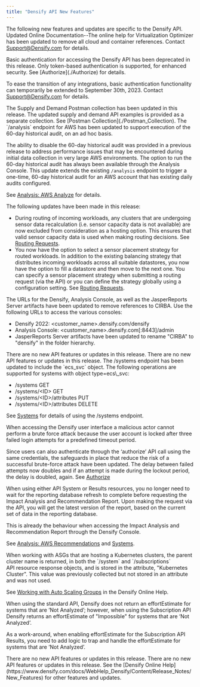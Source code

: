 ```yaml
---
title: "Densify API New Features"
---
```


The following new features and updates are specific to the Densify API.
<AccordionGroup>
<Accordion title="August 14, 2024">
Updated Online Documentation--The online help for Virtualization Optimizer has been updated to remove all cloud and container references. Contact [Support@Densify.com](mailto:Support@Densify.com) for details.
</Accordion>

<Accordion title="Densify 14.8 - August 23, 2023">
<Accordion title="Basic Authentication has Been Deprecated">
Basic authentication for accessing the Densify API has been deprecated in this release. Only token-based authentication is supported, for enhanced security. See [Authorize](./Authorize) for details.

To ease the transition of any integrations, basic authentication functionality can temporarily be extended to September 30th, 2023. Contact [Support@Densify.com](mailto:Support@Densify.com) for details.
</Accordion>

<Accordion title="Postman Collection Updated">
The Supply and Demand Postman collection has been updated in this release. The updated supply and demand API examples is provided as a separate collection. See [Postman Collection](./Postman_Collection).
</Accordion>

</Accordion>

<Accordion title="Densify 14.7 - December 14, 2022">
<Accordion title="New 60-Day Historical Audit">
The `/analysis` endpoint for AWS has been updated to support execution of the 60-day historical audit, on an ad hoc basis.

The ability to disable the 60-day historical audit was provided in a previous release to address performance issues that may be encountered during initial data collection in very large AWS environments. The option to run the 60-day historical audit has always been available through the Analysis Console. This update extends the existing `/analysis` endpoint to trigger a one-time, 60-day historical audit for an AWS account that has existing daily audits configured.

See [Analysis: AWS Analyze](/docs-api/WebHelp_Densify_API_Cloud/Content/API_Guide/Analysis_AWS_Analyze) for details.
</Accordion>

<Accordion title="Routing and Reservation Updates">
The following updates have been made in this release:

* During routing of incoming workloads, any clusters that are undergoing sensor data recalculation (i.e. sensor capacity data is not available) are now excluded from consideration as a hosting option. This ensures that valid sensor capacity data is used when making routing decisions. See [Routing Requests](./Routing_Requests#Sensor_Lockout).
* You now have the option to select a sensor placement strategy for routed workloads. In addition to the existing balancing strategy that distributes incoming workloads across all suitable datastores, you now have the option to fill a datastore and then move to the next one. You can specify a sensor placement strategy when submitting a routing request (via the API) or you can define the strategy globally using a configuration setting. See [Routing Requests](./Routing_Requests#Placement).
</Accordion>

<Accordion title="Updated Context Paths">
The URLs for the Densify, Analysis Console, as well as the JasperReports Server artifacts have been updated to remove references to CIRBA. Use the following URLs to access the various consoles:

* Densify 2022: \<customer\_name>.densify.com/densify
* Analysis Console:
  \<customer\_name>.densify.com[:8443]/admin
* JasperReports Server artifacts have been updated to rename "CIRBA" to "densify" in the folder hierarchy.
</Accordion>

</Accordion>

<Accordion title="Densify 14.6 - October 5, 2022">
There are no new API features or updates in this release.
</Accordion>

<Accordion title="Densify 14.5 - August 17, 2022">
There are no new API features or updates in this release.
</Accordion>

<Accordion title="Densify 14.4 - July 27, 2022">
<Accordion title="New /systems ECS Object">
The /systems endpoint has been updated to include the `ecs_svc` object. The following operations are supported for systems with object type=ecs\_svc:

* /systems GET
* /systems/\<ID> GET
* /systems/\<ID>/attributes PUT
* /systems/\<ID>/attributes DELETE

See [Systems](./Systems) for details of using the /systems endpoint.
</Accordion>

</Accordion>

<Accordion title="Densify 14.3 - June 1, 2022">
<Accordion title="Authorize API Security Updates">
When accessing the Densify user interface a malicious actor cannot perform a brute force attack because the user account is locked after three failed login attempts for a predefined timeout period.

Since users can also authenticate through the ‘authorize’ API call using the same credentials, the safeguards in place that reduce the risk of a successful brute-force attack have been updated. The delay between failed attempts now doubles and if an attempt is made during the lockout period, the delay is doubled, again. See [Authorize](./Authorize#Security_Considerations)
</Accordion>

</Accordion>

<Accordion title="Densify 14.2 - February 23, 2022">
<Accordion title="Impact Analysis and Recommendation Report Report is now Accessible During RDB Refresh">
When using either API System or Results resources, you no longer need to wait for the reporting database refresh to complete before requesting the Impact Analysis and Recommendation Report. Upon making the request via the API, you will get the latest version of the report, based on the current set of data in the reporting database.

This is already the behaviour when accessing the Impact Analysis and Recommendation Report through the Densify Console.

See [Analysis: AWS Recommendations](/docs-api/WebHelp_Densify_API_Cloud/Content/API_Guide/Analysis_AWS_Results) and [Systems](./Systems).
</Accordion>

<Accordion title="Expose an ASG&#x27;s Parent ECS or EKS Cluster">
When working with ASGs that are hosting a Kubernetes clusters, the parent cluster name is returned, in both the `/system` and `/subscriptions` API resource response objects, and is stored in the attribute, "Kubernetes Cluster". This value was previously collected but not stored in an attribute and was not used.

See [Working with Auto Scaling Groups](/docs/WebHelp_Densify/Content/Densify_Com/Working_with_ASGs#ECS_and_EKS_clusters) in the Densify Online Help.
</Accordion>

<Accordion title="Effort Estimate in the Subscription API">
When using the standard API, Densify does not return an effortEstimate for systems that are ‘Not Analyzed’; however, when using the Subscription API Densify returns an effortEstimate of "Impossible" for systems that are ‘Not Analyzed’.

As a work-around, when enabling effortEstimate for the Subscription API Results, you need to add logic to trap and handle the effortEstimate for systems that are ‘Not Analyzed’.
</Accordion>

</Accordion>

<Accordion title="Densify 14.1 - December 8, 2021">
There are no new API features or updates in this release.
</Accordion>

<Accordion title="Densify 14.0 - October 13, 2021">
There are no new API features or updates in this release.
</Accordion>

</AccordionGroup>

<Note>
See the [Densify Online Help](https://www.densify.com/docs/WebHelp_Densify/Content/Release_Notes/New_Features) for other features and updates.
</Note>


